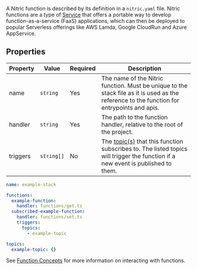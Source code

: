 A Nitric function is described by its definition in a `nitric.yaml` file. Nitric functions are a type of [Service](../../intro/services) that offers a portable way to develop function-as-a-service (FaaS) applications, which can then be deployed to
popular Serverless offerings like AWS Lamda, Google CloudRun and Azure AppService.

## Properties

| Property | Value      | Required | Description                                                                                                                                     |
| -------- | ---------- | -------- | ----------------------------------------------------------------------------------------------------------------------------------------------- |
| name     | `string`   | Yes      | The name of the Nitric function. Must be unique to the stack file as it is used as the reference to the function for entrypoints and apis.      |
| handler  | `string`   | Yes      | The path to the function handler, relative to the root of the project.                                                                          |
| triggers | `string[]` | No       | The [topic(s)](./topics.mdx) that this function subscribes to. The listed topics will trigger the function if a new event is published to them. |

```yaml
name: example-stack

functions:
  example-function:
    handler: functions/get.ts
  subscribed-example-function:
    handler: functions/set.ts
    triggers:
      topics:
        - example-topic

topics:
  example-topic: {}
```

See [Function Concepts]() for more information on interacting with functions.
